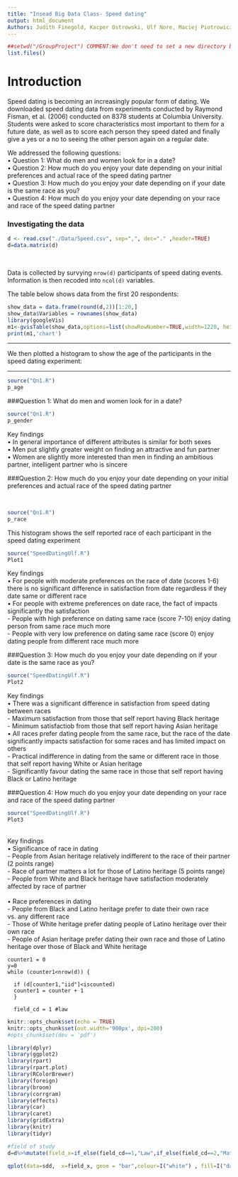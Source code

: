```yaml
---
title: "Insead Big Data Class- Speed dating"
output: html_document
Authors: Judith Finegold, Kacper Ostrowski, Ulf Nore, Maciej Piotrowicz
---
```



```r
##setwd("/GroupProject") COMMENT:We don't need to set a new directory because the project opens in the right directory anyway
list.files()
```

# Introduction

Speed dating is becoming an increasingly popular form of dating. We downloaded speed dating data from experiments conducted by Raymond Fisman, et al. (2006) conducted on 8378 students at Columbia University. Students were asked to score characteristics most important to them for a future date, as well as to score each person they speed dated and finally give a yes or a no to seeing the other person again on a regular date.

We addressed the following questions:
<br>
•  Question 1: What do men and women look for in a date?
<br>
•	Question 2: How much do you enjoy your date depending on your initial preferences and actual race of the speed dating partner
<br>
•	Question 3: How much do you enjoy your date depending on if your date is the same race as you?
<br>
•	Question 4: How much do you enjoy your date depending on your race and race of the speed dating partner

### Investigating the data

```r
d <- read.csv("./Data/Speed.csv", sep=",", dec="." ,header=TRUE)
d=data.matrix(d)
```
<br>

Data is collected by survying `nrow(d)` participants of speed dating events. Information is then recoded into `ncol(d)` variables.  

The table below shows data from the first 20 respondents:
<br>

```r
show_data = data.frame(round(d,2))[1:20,]
show_data$Variables = rownames(show_data)
library(googleVis)
m1<-gvisTable(show_data,options=list(showRowNumber=TRUE,width=1220, height=min(400,27*(nrow(show_data)+1)),allowHTML=TRUE,page='disable'))
print(m1,'chart')
```

<hr>
We then plotted a histogram to show the age of the participants in the speed dating experiment:

<hr>
```r
source("Qn1.R")
p_age 
```


###Question 1: What do men and women look for in a date?


```r
source("Qn1.R")
p_gender 
```

Key findings
<br>
•  In general importance of different attributes is similar for both sexes
<br>
•  Men put slightly greater weight on finding an attractive and fun partner
<br>
•	Women are slightly more interested than men in finding an ambitious partner, intelligent partner who is sincere
<br>

###Question 2: How much do you enjoy your date depending on your initial preferences and actual race of the speed dating partner
<br>

<br>
```r
source("Qn1.R")
p_race 
```

This histogram shows the self reported race of each participant in the speed dating experiment
<br>

```r
source("SpeedDatingUlf.R")
Plot1
```

Key findings
<br>
• For people with moderate preferences on the race of date (scores 1-6) there is no significant difference in satisfaction from date regardless if they date same or different race
<br>
• For people with extreme preferences on date race, the fact of impacts significantly the satisfaction
<br>
  - People with high preference on dating same race (score 7-10) enjoy dating person from same race much more
<br>
  -	People with very low preference on dating same race (score 0) enjoy dating people from different race much more
<br>

###Question 3: How much do you enjoy your date depending on if your date is the same race as you?

```r
source("SpeedDatingUlf.R")
Plot2
```

Key findings
<br>
•  There was a significant difference in satisfaction from speed dating between races 
<br>
-	Maximum satisfaction from those that self report having Black heritage
<br>
-	Minimum satisfactiob from those that self report having Asian heritage
<br>
•	All races prefer dating people from the same race, but the race of the date significantly impacts satisfaction for some races and has limited impact on others
<br>
-	Practical indifference in dating from the same or different race in those that self report having White or Asian heritage
<br>
-  Significantly favour dating the same race in those that self report having Black or Latino heritage
<br>

###Question 4: How much do you enjoy your date depending on your race and race of the speed dating partner

```r
source("SpeedDatingUlf.R")
Plot3
```

<br>
Key findings
<br>
•  Significance of race in dating
<br>
-	People from Asian heritage relatively indifferent to the race of their partner (2 points range)
<br>
-	Race of partner matters a lot for those of Latino heritage (5 points range)
<br>
-	People from White and Black heritage have satisfaction moderately affected by race of partner
<br>
<br>
•	Race preferences in dating
<br>
-	People from Black and Latino heritage prefer to date their own race vs. any different race
<br>
-	Those of White heritage prefer dating people of Latino heritage over their own race
<br>
-	People of Asian heritage prefer dating their own race and those of Latino heritage over those of Black and White heritage

```
counter1 = 0
y=0
while (counter1<nrow(d)) {
  
  if (d[counter1,"iid"]<iscounted)
  counter1 = counter + 1
  }
  
  field_cd = 1 #law

```

```r
knitr::opts_chunk$set(echo = TRUE)
knitr::opts_chunk$set(out.width='900px', dpi=200)
#opts_chunk$set(dev = 'pdf')

library(dplyr)
library(ggplot2)
library(rpart)
library(rpart.plot)
library(RColorBrewer)
library(foreign)
library(broom)
library(corrgram)
library(effects)
library(car)
library(caret)
library(gridExtra)
library(knitr)
library(tidyr)
```

```r
#field of study
d=d%>%mutate(field_x=if_else(field_cd==1,"Law",if_else(field_cd==2,"Math",if_else(field_cd==3,"Social Science",if_else(field_cd==4,"Medical Sciences",if_else(field_cd==5,"Engineering ",if_else(field_cd==6,"Journalism",if_else(field_cd==7,"History/Philosophy",if_else(field_cd==8,"Business",if_else(field_cd==9,"Education, Academia",if_else(field_cd==10,"Physics",if_else(field_cd==11,"Social Work",if_else(field_cd==12,"Undergraduate",if_else(field_cd==13,"Political Science",if_else(field_cd==14,"Film",if_else(field_cd==15,"Fine Arts",if_else(field_cd==16,"Languages",if_else(field_cd==17,"Architecture","Others"))))))))))))))))))

qplot(data=sdd,  x=field_x, geom = "bar",colour=I("white") , fill=I("darkred"))  + theme(axis.text.x = element_text(angle = 90, hjust = 1))



```

